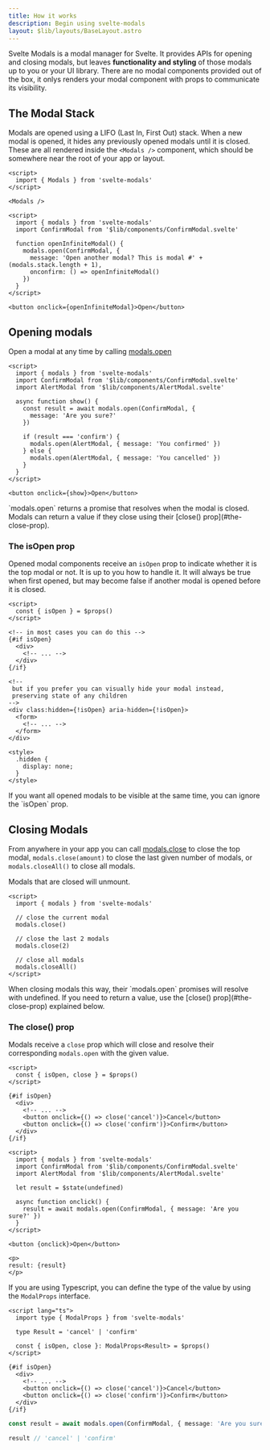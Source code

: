 ```yaml
---
title: How it works
description: Begin using svelte-modals
layout: $lib/layouts/BaseLayout.astro
---
```


Svelte Modals is a modal manager for Svelte. It provides APIs for opening and closing modals, but leaves **functionality
and styling** of those modals up to you or your UI library. There are no modal components provided out of the box,
it onlys renders your modal component with props to communicate its visibility.

## The Modal Stack

Modals are opened using a LIFO (Last In, First Out) stack. When a new modal is opened, it hides
any previously opened modals until it is closed. These are all rendered inside the `<Modals />` component,
which should be somewhere near the root of your app or layout.

```svelte title="App.svelte"
<script>
  import { Modals } from 'svelte-modals'
</script>

<Modals />
```

```svelte live layout="$lib/layouts/code/NoCode.astro"
<script>  
  import { modals } from 'svelte-modals'
  import ConfirmModal from '$lib/components/ConfirmModal.svelte'
  
  function openInfiniteModal() {
    modals.open(ConfirmModal, {
      message: 'Open another modal? This is modal #' + (modals.stack.length + 1),      
      onconfirm: () => openInfiniteModal()
    })
  }
</script>

<button onclick={openInfiniteModal}>Open</button>
```


## Opening modals

Open a modal at any time by calling [modals.open](/overview/api#modalsopen)

```svelte live
<script>  
  import { modals } from 'svelte-modals'
  import ConfirmModal from '$lib/components/ConfirmModal.svelte'
  import AlertModal from '$lib/components/AlertModal.svelte'
  
  async function show() {
    const result = await modals.open(ConfirmModal, { 
      message: 'Are you sure?'
    })

    if (result === 'confirm') {
      modals.open(AlertModal, { message: 'You confirmed' })
    } else {
      modals.open(AlertModal, { message: 'You cancelled' })
    }
  }
</script>

<button onclick={show}>Open</button>
```

<Aside>
`modals.open` returns a promise that resolves when the modal is closed. Modals can return a value
if they close using their [close() prop](#the-close-prop).
</Aside>

### The isOpen prop

Opened modal components receive an `isOpen` prop to indicate whether it is the top modal or not. It is up
to you how to handle it. It will always be true when first opened, but may become false if another modal is opened
before it is closed.

```svelte title="MyModal.svelte"
<script>
  const { isOpen } = $props()
</script>

<!-- in most cases you can do this -->
{#if isOpen}
  <div>
    <!-- ... -->
  </div>
{/if}

<!-- 
 but if you prefer you can visually hide your modal instead, 
 preserving state of any children 
-->
<div class:hidden={!isOpen} aria-hidden={!isOpen}>
  <form>
    <!-- ... -->
  </form>
</div>

<style>
  .hidden {
    display: none;
  }
</style>
```

<Aside>
If you want all opened modals to be visible at the same time, you can ignore the `isOpen` prop.
</Aside>


## Closing Modals

From anywhere in your app you can call [modals.close](/overview/api#modalsclose) to close the top modal, `modals.close(amount)` to 
close the last given number of modals, or `modals.closeAll()` to close all modals.

Modals that are closed will unmount.

```svelte
<script>
  import { modals } from 'svelte-modals'

  // close the current modal
  modals.close()

  // close the last 2 modals
  modals.close(2)

  // close all modals
  modals.closeAll()
</script>
```

<Aside>
When closing modals this way, their `modals.open` promises will resolve with undefined. If you need to return a value,
use the [close() prop](#the-close-prop) explained below.
</Aside>

### The close() prop

Modals receive a `close` prop which will close and resolve
their corresponding `modals.open` with the given value.

```svelte title="ConfirmModal.svelte"
<script>
  const { isOpen, close } = $props()
</script>

{#if isOpen}
  <div>
    <!-- ... -->    
    <button onclick={() => close('cancel')}>Cancel</button>
    <button onclick={() => close('confirm')}>Confirm</button>    
  </div>
{/if}
```

```svelte live
<script>
  import { modals } from 'svelte-modals'
  import ConfirmModal from '$lib/components/ConfirmModal.svelte'
  import AlertModal from '$lib/components/AlertModal.svelte'

  let result = $state(undefined)

  async function onclick() {
    result = await modals.open(ConfirmModal, { message: 'Are you sure?' })
  }
</script>

<button {onclick}>Open</button>

<p>
result: {result}
</p>
```


If you are using Typescript, you can define the type of the value by using the `ModalProps` interface.
  
```svelte title="ConfirmModal.svelte"
<script lang="ts">
  import type { ModalProps } from 'svelte-modals'

  type Result = 'cancel' | 'confirm'
  
  const { isOpen, close }: ModalProps<Result> = $props()
</script>

{#if isOpen}
  <div>
    <!-- ... -->    
    <button onclick={() => close('cancel')}>Cancel</button>
    <button onclick={() => close('confirm')}>Confirm</button>    
  </div>
{/if}
```

```ts
const result = await modals.open(ConfirmModal, { message: 'Are you sure?' })

result // 'cancel' | 'confirm'
```
